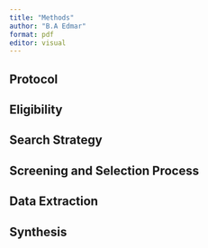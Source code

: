 ```yaml
---
title: "Methods"
author: "B.A Edmar"
format: pdf
editor: visual
---
```


## Protocol

## Eligibility

## Search Strategy

## Screening and Selection Process

## Data Extraction

## Synthesis
